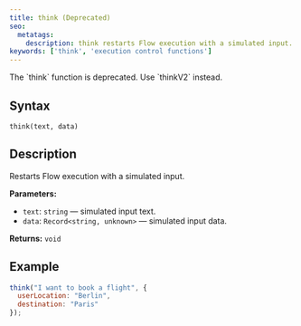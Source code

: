 ```yaml
---
title: think (Deprecated)
seo:
  metatags:
    description: think restarts Flow execution with a simulated input.
keywords: ['think', 'execution control functions']
---
```


<Warn>
    The `think` function is deprecated. Use `thinkV2` instead.
</Warn>

## Syntax

`think(text, data)`

## Description

Restarts Flow execution with a simulated input.  

**Parameters:**

- `text`: `string` — simulated input text.
- `data`: `Record<string, unknown>` — simulated input data.

**Returns:** `void`

## Example

```js
think("I want to book a flight", {
  userLocation: "Berlin",
  destination: "Paris"
});
```
